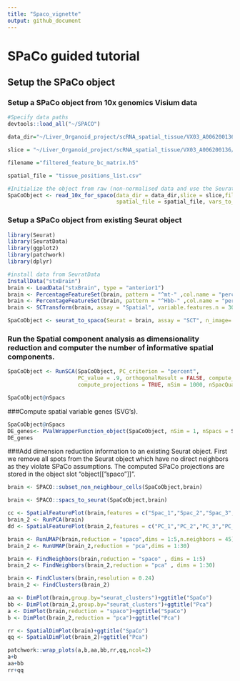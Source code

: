 ```yaml
---
title: "Spaco_vignette"
output: github_document
---
```

# SPaCo guided tutorial 

## Setup the SPaCo object 



### Setup a SPaCo object from 10x genomics Visium data    
```r
#Specify data paths
devtools::load_all("~/SPACO")

data_dir="~/Liver_Organoid_project/scRNA_spatial_tissue/VX03_A006200136/cellranger/141895/outs"

slice = "~/Liver_Organoid_project/scRNA_spatial_tissue/VX03_A006200136/cellranger/141895/outs/spatial"

filename ="filtered_feature_bc_matrix.h5"

spatial_file = "tissue_positions_list.csv"

#Initialize the object from raw (non-normalised data and use the Seurat library for pre-processing)
SpaCoObject <- read_10x_for_spaco(data_dir = data_dir,slice = slice,filename =filename,variable_features_n = 3000,
                                  spatial_file = spatial_file, vars_to_regress = c("^mt-","^Hbb-"))
```

### Setup a SPaCo object from existing Seurat object
```r
library(Seurat)
library(SeuratData)
library(ggplot2)
library(patchwork)
library(dplyr)

#install data from SeuratData
InstallData("stxBrain")
brain <- LoadData("stxBrain", type = "anterior1")
brain <- PercentageFeatureSet(brain, pattern = "^mt-" ,col.name = "percent.mt")
brain <- PercentageFeatureSet(brain, pattern = "^Hbb-" ,col.name = "percent.hbb")
brain <- SCTransform(brain, assay = "Spatial", variable.features.n = 3000, vars.to.regress = c("percent.mt","percent.hbb"))

SpaCoObject <- seurat_to_spaco(Seurat = brain, assay = "SCT", n_image= 1, slot = "scale.data")
```

### Run the Spatial component analysis as dimensionality reduction and computer the number of informative spatial components. 
```r
SpaCoObject <- RunSCA(SpaCoObject, PC_criterion = "percent",
                      PC_value = .9, orthogonalResult = FALSE, compute_nSpacs = TRUE,
                      compute_projections = TRUE, nSim = 1000, nSpacQuantile = 0.05)

SpaCoObject@nSpacs
```



###Compute spatial variable genes (SVG's). 


```r
SpaCoObject@nSpacs
DE_genes<- PValWrapperFunction_object(SpaCoObject, nSim = 1, nSpacs = SpaCoObject@nSpacs)
DE_genes
```

###Add dimension reduction information to an existing Seurat object. 
First we remove all spots from the Seurat object which have no direct neighbors as they violate SPaCo assumptions. 
The computed SPaCo projections are stored in the object slot "object[["spaco"]]".
```r

brain <- SPACO::subset_non_neighbour_cells(SpaCoObject,brain)

brain <- SPACO::spacs_to_seurat(SpaCoObject,brain)
```

```r
cc <- SpatialFeaturePlot(brain,features = c("Spac_1","Spac_2","Spac_3","Spac_4"),combine = T)
brain_2 <- RunPCA(brain)
dd <- SpatialFeaturePlot(brain_2,features = c("PC_1","PC_2","PC_3","PC_4"),combine = T)

brain <- RunUMAP(brain,reduction = "spaco",dims = 1:5,n.neighbors = 45)
brain_2 <- RunUMAP(brain_2,reduction = "pca",dims = 1:30)

brain <- FindNeighbors(brain,reduction = "spaco" , dims = 1:5)
brain_2 <- FindNeighbors(brain_2,reduction = "pca" , dims = 1:30)

brain <- FindClusters(brain,resolution = 0.24)
brain_2 <- FindClusters(brain_2)

aa <- DimPlot(brain,group.by="seurat_clusters")+ggtitle("SpaCo")
bb <- DimPlot(brain_2,group.by="seurat_clusters")+ggtitle("Pca")
a <- DimPlot(brain,reduction = "spaco")+ggtitle("SpaCo")
b <- DimPlot(brain_2,reduction = "pca")+ggtitle("Pca")

rr <- SpatialDimPlot(brain)+ggtitle("SpaCo")
qq <- SpatialDimPlot(brain_2)+ggtitle("Pca")


```

```r
patchwork::wrap_plots(a,b,aa,bb,rr,qq,ncol=2)
a+b
aa+bb
rr+qq
```

